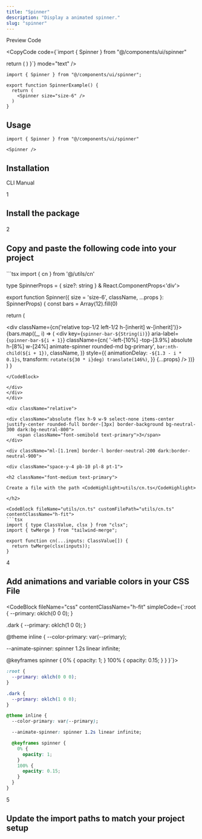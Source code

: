 ```yaml
---
title: "Spinner"
description: "Display a animated spinner."
slug: "spinner"
---
```


<Tabs defaultValue="preview">

<div className="flex items-center justify-between border-b dark:border-neutral-800/60 border-neutral-300/50 pr-3">

<TabsList>
	<TabsTrigger value="preview">Preview</TabsTrigger>
	<TabsTrigger value="code">Code</TabsTrigger>
</TabsList>

<CopyCode 
	code={`import { Spinner } from "@/components/ui/spinner"

  return (
    <Spinner size="size-6" />
  )
}`}
	mode="text"
/>

</div>

<TabsContent value="preview">

<ComponentView className="h-[181px] flex items-center justify-center">

<Spinner />

</ComponentView>

</TabsContent>

<TabsContent value="code">

<CodeBlock contentClassName="h-fit">

```tsx
import { Spinner } from "@/components/ui/spinner";

export function SpinnerExample() {
  return (
    <Spinner size="size-6" />
  )
}
```

</CodeBlock>

</TabsContent>

</Tabs>

<div className="space-y-2 pt-4">

<div className="pb-3 border-b dark:border-neutral-800/60 border-neutral-300/50">

## Usage

</div>

<CodeBlock className="mt-6" contentClassName="h-fit">

```tsx
import { Spinner } from "@/components/ui/spinner"
```
</CodeBlock>

<CodeBlock className="mt-4" contentClassName="h-fit">

```tsx
<Spinner />
```
</CodeBlock>

</div>

<div className="space-y-2 pt-6">

## Installation

<Tabs defaultValue="cli">

<div className="flex items-center justify-between border-b dark:border-neutral-800/60 border-neutral-300/50 pr-3">

<TabsList>
	<TabsTrigger value="cli">CLI</TabsTrigger>
	<TabsTrigger value="manual">Manual</TabsTrigger>
</TabsList>

</div>

<TabsContent value="cli">

<CommandBlock 
	npmCommand="npx @luxeui/ui add spinner" 
	pnpmCommand="pnpm dlx @luxeui/ui add spinner" 
	yarnCommand="npx @luxeui/ui add spinner" 
	bunCommand="bunx --bun @luxeui/ui add spinner" 
/>

</TabsContent>

<TabsContent value="manual">

<div>

<div className="relative">

<div className="absolute flex h-9 w-9 select-none items-center justify-center rounded-full border-[3px] border-background bg-neutral-300 dark:bg-neutral-800">
	<span className="font-semibold text-primary">1</span>
</div>

<div className="ml-[1.1rem] border-l border-neutral-200 dark:border-neutral-900">
	
<div className="space-y-4 pb-10 pl-8 pt-1">

<h2 className="font-medium text-primary">

Install the package

</h2>

<CommandBlock 
	npmCommand="npm i clsx tailwind-merge" 
	pnpmCommand="pnpm add clsx tailwind-merge" 
	yarnCommand="yarn add clsx tailwind-merge" 
	bunCommand="bun add clsx tailwind-merge" 
/>

</div>
</div>
</div>

<div className="relative">

<div className="absolute flex h-9 w-9 select-none items-center justify-center rounded-full border-[3px] border-background bg-neutral-300 dark:bg-neutral-800">
	<span className="font-semibold text-primary">2</span>
</div>

<div className="ml-[1.1rem] border-l border-neutral-200 dark:border-neutral-900">
	
<div className="space-y-4 pb-10 pl-8 pt-1">

<h2 className="font-medium text-primary">

Copy and paste the following code into your project

</h2>

<CodeBlock fileName="spinner.tsx">
```tsx
import { cn } from '@/utils/cn'

type SpinnerProps = {
  size?: string
} & React.ComponentProps<'div'>

export function Spinner({
  size = 'size-6',
  className,
  ...props
}: SpinnerProps) {
  const bars = Array(12).fill(0)

  return (
    <div className={cn(size)}>
      <div className={cn('relative top-1/2 left-1/2 h-[inherit] w-[inherit]')}>
        {bars.map((_, i) => (
          <div
            key={`spinner-bar-${String(i)}`}
            aria-label={`spinner-bar-${i + 1}`}
            className={cn(
              '-left-[10%] -top-[3.9%] absolute h-[8%] w-[24%] animate-spinner rounded-md bg-primary',
              `bar:nth-child(${i + 1})`,
              className,
            )}
            style={{
              animationDelay: `-${1.3 - i * 0.1}s`,
              transform: `rotate(${30 * i}deg) translate(146%)`,
            }}
            {...props}
          />
        ))}
      </div>
    </div>
  )
}
```
</CodeBlock>

</div>
</div>
</div>

<div className="relative">

<div className="absolute flex h-9 w-9 select-none items-center justify-center rounded-full border-[3px] border-background bg-neutral-300 dark:bg-neutral-800">
	<span className="font-semibold text-primary">3</span>
</div>

<div className="ml-[1.1rem] border-l border-neutral-200 dark:border-neutral-900">
	
<div className="space-y-4 pb-10 pl-8 pt-1">

<h2 className="font-medium text-primary">

Create a file with the path <CodeHighlight>utils/cn.ts</CodeHighlight>

</h2>

<CodeBlock fileName="utils/cn.ts" customFilePath="utils/cn.ts" contentClassName="h-fit">
```tsx
import { type ClassValue, clsx } from "clsx";
import { twMerge } from "tailwind-merge";

export function cn(...inputs: ClassValue[]) {
  return twMerge(clsx(inputs));
}
```
</CodeBlock>

</div>
</div>
</div>

<div className="relative">

<div className="absolute flex h-9 w-9 select-none items-center justify-center rounded-full border-[3px] border-background bg-neutral-300 dark:bg-neutral-800">
	<span className="font-semibold text-primary">4</span>
</div>

<div className="ml-[1.1rem] border-l border-neutral-200 dark:border-neutral-900">
	
<div className="space-y-4 pb-10 pl-8 pt-1">

<h2 className="font-medium text-primary">

Add animations and variable colors in your CSS File

</h2>

<CodeBlock fileName="css" contentClassName="h-fit" simpleCode={`:root {
  --primary: oklch(0 0 0);
}

.dark {
  --primary: oklch(1 0 0);
}

@theme inline {
  --color-primary: var(--primary);

  --animate-spinner: spinner 1.2s linear infinite;

  @keyframes spinner {
    0% {
      opacity: 1;
    }
    100% {
      opacity: 0.15;
    }
  }
}`}>
```css
:root {
  --primary: oklch(0 0 0);
}

.dark {
  --primary: oklch(1 0 0);
}

@theme inline {
  --color-primary: var(--primary);

  --animate-spinner: spinner 1.2s linear infinite;

  @keyframes spinner {
    0% {
      opacity: 1;
    }
    100% {
      opacity: 0.15;
    }
  }
}
```
</CodeBlock>

</div>
</div>
</div>

<div className="relative">

<div className="absolute flex h-9 w-9 select-none items-center justify-center rounded-full border-[3px] border-background bg-neutral-300 dark:bg-neutral-800">
	
<span className="font-semibold text-primary">5</span>

</div>

<div className="ml-[1.1rem] border-l border-neutral-200 dark:border-neutral-900">

<div className="space-y-4 pl-8 pt-1">

<h2 className="font-medium text-primary">

Update the import paths to match your project setup

</h2>

</div>
</div>
</div>
</div>

</TabsContent>

</Tabs>

</div>